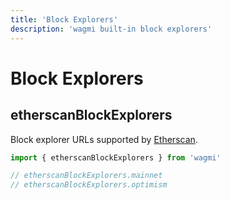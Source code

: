 ```yaml
---
title: 'Block Explorers'
description: 'wagmi built-in block explorers'
---
```


# Block Explorers

## etherscanBlockExplorers

Block explorer URLs supported by [Etherscan](https://etherscan.io).

```ts
import { etherscanBlockExplorers } from 'wagmi'

// etherscanBlockExplorers.mainnet
// etherscanBlockExplorers.optimism
```
